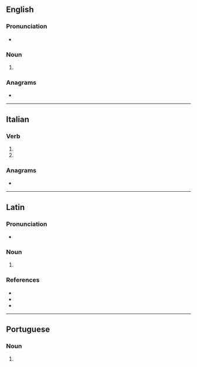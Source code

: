 {{also|Cadi|cadì|Çadi|cadı}}
==English==

===Pronunciation===
* {{IPA|en|/ˈkɑːdi/}}

===Noun===
{{en-noun}}

# {{alternative form of|en|qadi}}

===Anagrams===
* {{anagrams|en|a=acdi|-adic|ACID|Daic|acid|adic|caid}}

----

==Italian==

===Verb===
{{head|it|verb form}}

# {{inflection of|it|cadere||2|s|pres}}
# {{inflection of|it|cadere||2|s|imp}}

===Anagrams===
* {{anagrams|it|a=acdi|Ciad|dica}}

----

==Latin==

===Pronunciation===
* {{la-IPA|cadī}}

===Noun===
{{la-noun-form|cadī}}

# {{inflection of|la|cadus||nom//voc|p|;|gen|s}}

===References===
* {{R:du Cange}}
* {{R:Peck}}
* {{R:Smith's Geography}}

----

==Portuguese==

===Noun===
{{pt-noun|m}}

# {{lb|pt|Islam}} {{l|en|qadi}} {{gloss|Sharia judge}}
